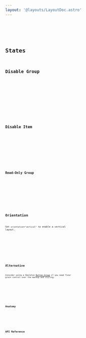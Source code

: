 ```yaml
---
layout: '@layouts/LayoutDoc.astro'
---
```




<Preview client:load>
	<Fragment slot="preview">
		<Example client:visible />
	</Fragment>
	<Fragment slot="code">
		<Code code={ExampleRaw} lang="svelte" />
	</Fragment>
</Preview>

## States

### Disable Group

<Preview client:load>
	<Fragment slot="preview">
		<ExampleDisabled client:visible />
	</Fragment>
	<Fragment slot="code">
		<Code code={ExampleDisabledRaw} lang="svelte" />
	</Fragment>
</Preview>

### Disable Item

<Preview client:load>
	<Fragment slot="preview">
		<ExampleDisableItem client:visible />
	</Fragment>
	<Fragment slot="code">
		<Code code={ExampleDisableItemRaw} lang="svelte" />
	</Fragment>
</Preview>

### Read-Only Group

<Preview client:load>
	<Fragment slot="preview">
		<ExampleReadOnly client:visible />
	</Fragment>
	<Fragment slot="code">
		<Code code={ExampleReadOnlyRaw} lang="svelte" />
	</Fragment>
</Preview>

## Orientation

Set `orientation="vertical"` to enable a vertical layout.

<Preview client:load>
	<Fragment slot="preview">
		<ExampleVertical client:visible />
	</Fragment>
	<Fragment slot="code">
		<Code code={ExampleVerticalRaw} lang="svelte" />
	</Fragment>
</Preview>

## Alternative

Consider using a Skeleton [Button Group](/docs/tailwind/buttons#group) if you need finer grain control over the markup and styling.

<Preview client:load>
	<Fragment slot="preview">
		<ExampleGroup />
	</Fragment>
	<Fragment slot="code">
		<Code code={ExampleGroupRaw} lang="svelte" />
	</Fragment>
</Preview>

## Anatomy

<Anatomy label="Segment" isComponent>
	<Anatomy label="indicator" />
	<Anatomy label="Segment.item" tag="label" isComponent>
		<Anatomy label="label" tag="span" />
		<Anatomy tag="input" />
	</Anatomy>
</Anatomy>

## API Reference

<ApiTable />
